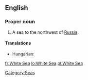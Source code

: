 ==English==
{{wikipedia}}

===Proper noun===
{{en-proper noun|sg=[[White]] [[Sea]]}}

# A sea to the northwest of [[Russia]].

====Translations====
{{trans-top|a sea to the northwest of Russia}}
* Hungarian: {{t|hu|Fehér-tenger}}
{{trans-mid}}
{{trans-bottom}}

[[Category:Seas]]

[[fr:White Sea]]
[[lo:White Sea]]
[[pl:White Sea]]